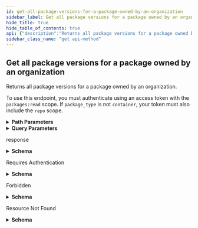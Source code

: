 ```yaml
---
id: get-all-package-versions-for-a-package-owned-by-an-organization
sidebar_label: Get all package versions for a package owned by an organization
hide_title: true
hide_table_of_contents: true
api: {"description":"Returns all package versions for a package owned by an organization.\n\nTo use this endpoint, you must authenticate using an access token with the `packages:read` scope.\nIf `package_type` is not `container`, your token must also include the `repo` scope.","externalDocs":{"description":"API method documentation","url":"https://docs.github.com/rest/reference/packages#get-all-package-versions-for-a-package-owned-by-the-authenticated-user"},"operationId":"packages/get-all-package-versions-for-package-owned-by-org","parameters":[{"description":"The type of supported package. Can be one of `npm`, `maven`, `rubygems`, `nuget`, `docker`, or `container`. For Docker images that use the package namespace `https://ghcr.io/owner/package-name`, use `container`.","in":"path","name":"package_type","required":true,"schema":{"enum":["npm","maven","rubygems","docker","nuget","container"],"type":"string"}},{"description":"The name of the package.","in":"path","name":"package_name","required":true,"schema":{"type":"string"}},{"in":"path","name":"org","required":true,"schema":{"type":"string"}},{"description":"Page number of the results to fetch.","in":"query","name":"page","schema":{"default":1,"type":"integer"}},{"description":"Results per page (max 100).","in":"query","name":"per_page","schema":{"default":30,"type":"integer"}},{"description":"The state of the package, either active or deleted.","in":"query","name":"state","required":false,"schema":{"default":"active","enum":["active","deleted"],"type":"string"}}],"responses":{"200":{"content":{"application/json":{"examples":{"default":{"value":[{"created_at":"2019-11-05T22:49:04.000Z","html_url":"https://github.com/octo-org/hello-world-npm/packages/43752?version=1.0.4","id":245301,"metadata":{"package_type":"npm"},"name":"1.0.4","package_html_url":"https://github.com/octo-org/hello-world-npm/packages/43752","updated_at":"2019-11-05T22:49:04.000Z","url":"https://api.github.com/orgs/octo-org/packages/npm/hello-world-npm/versions/245301"},{"created_at":"2019-10-29T15:42:11.000Z","html_url":"https://github.com/octo-org/hello-world-npm/packages/43752?version=1.0.3","id":209672,"metadata":{"package_type":"npm"},"name":"1.0.3","package_html_url":"https://github.com/octo-org/hello-world-npm/packages/43752","updated_at":"2019-10-29T15:42:12.000Z","url":"https://api.github.com/orgs/octo-org/packages/npm/hello-world-npm/versions/209672"}]}},"schema":{"items":{"description":"A version of a software package","properties":{"created_at":{"example":"2011-04-10T20:09:31.000Z","format":"date-time","type":"string"},"deleted_at":{"example":"2014-03-03T18:58:10.000Z","format":"date-time","type":"string"},"description":{"type":"string"},"html_url":{"example":"https://github.com/orgs/github/packages/container/super-linter/786068","type":"string"},"id":{"description":"Unique identifier of the package version.","example":1,"type":"integer"},"license":{"example":"MIT","type":"string"},"metadata":{"properties":{"container":{"properties":{"tags":{"items":{},"type":"array"}},"required":["tags"],"title":"Container Metadata","type":"object"},"docker":{"properties":{"tag":{"items":{},"type":"array"}},"required":["tags"],"title":"Docker Metadata","type":"object"},"package_type":{"enum":["npm","maven","rubygems","docker","nuget","container"],"example":"docker","type":"string"}},"required":["package_type"],"title":"Package Version Metadata","type":"object"},"name":{"description":"The name of the package version.","example":"latest","type":"string"},"package_html_url":{"example":"https://github.com/orgs/github/packages/container/package/super-linter","type":"string"},"updated_at":{"example":"2014-03-03T18:58:10.000Z","format":"date-time","type":"string"},"url":{"example":"https://api.github.com/orgs/github/packages/container/super-linter/versions/786068","type":"string"}},"required":["id","name","url","package_html_url","created_at","updated_at"],"title":"Package Version","type":"object"},"type":"array"}}},"description":"response"},"401":{"content":{"application/json":{"schema":{"description":"Basic Error","properties":{"documentation_url":{"type":"string"},"message":{"type":"string"}},"title":"Basic Error","type":"object"}}},"description":"Requires Authentication"},"403":{"content":{"application/json":{"schema":{"description":"Basic Error","properties":{"documentation_url":{"type":"string"},"message":{"type":"string"}},"title":"Basic Error","type":"object"}}},"description":"Forbidden"},"404":{"content":{"application/json":{"schema":{"description":"Basic Error","properties":{"documentation_url":{"type":"string"},"message":{"type":"string"}},"title":"Basic Error","type":"object"}}},"description":"Resource Not Found"}},"tags":["packages"],"x-github":{"category":"packages","enabledForGitHubApps":false,"githubCloudOnly":false,"previews":[],"subcategory":null},"method":"get","path":"/orgs/{org}/packages/{package_type}/{package_name}/versions","servers":[{"url":"https://api.github.com"}],"info":{"contact":{"name":"Support","url":"https://support.github.com/contact"},"description":"GitHub's v3 REST API.","license":{"name":"MIT","url":"https://spdx.org/licenses/MIT"},"termsOfService":"https://docs.github.com/articles/github-terms-of-service","title":"GitHub v3 REST API","version":"1.1.4","x-apisguru-categories":["collaboration","developer_tools"],"x-logo":{"url":"https://twitter.com/github/profile_image?size=original"},"x-origin":[{"format":"openapi","url":"https://raw.githubusercontent.com/github/rest-api-description/main/descriptions/api.github.com/api.github.com.json","version":"3.0"}],"x-providerName":"github.com"},"postman":{"name":"Get all package versions for a package owned by an organization","description":{"content":"Returns all package versions for a package owned by an organization.\n\nTo use this endpoint, you must authenticate using an access token with the `packages:read` scope.\nIf `package_type` is not `container`, your token must also include the `repo` scope.","type":"text/plain"},"url":{"path":["orgs",":org","packages",":package_type",":package_name","versions"],"host":["{{baseUrl}}"],"query":[{"disabled":false,"description":{"content":"Page number of the results to fetch.","type":"text/plain"},"key":"page","value":""},{"disabled":false,"description":{"content":"Results per page (max 100).","type":"text/plain"},"key":"per_page","value":""},{"disabled":false,"description":{"content":"The state of the package, either active or deleted.","type":"text/plain"},"key":"state","value":""}],"variable":[{"disabled":false,"description":{"content":"(Required) The type of supported package. Can be one of `npm`, `maven`, `rubygems`, `nuget`, `docker`, or `container`. For Docker images that use the package namespace `https://ghcr.io/owner/package-name`, use `container`.","type":"text/plain"},"type":"any","value":"","key":"package_type"},{"disabled":false,"description":{"content":"(Required) The name of the package.","type":"text/plain"},"type":"any","value":"","key":"package_name"},{"disabled":false,"description":{"content":"(Required) ","type":"text/plain"},"type":"any","value":"","key":"org"}]},"header":[{"key":"Accept","value":"application/json"}],"method":"GET"}}
sidebar_class_name: "get api-method"
---
```



## Get all package versions for a package owned by an organization



Returns all package versions for a package owned by an organization.

To use this endpoint, you must authenticate using an access token with the `packages:read` scope.
If `package_type` is not `container`, your token must also include the `repo` scope.

<details style={{"marginBottom":"1rem"}}><summary style={{}}><strong>Path Parameters</strong></summary><div><ul><ParamsItem className={"paramsItem"} param={{"description":"The type of supported package. Can be one of `npm`, `maven`, `rubygems`, `nuget`, `docker`, or `container`. For Docker images that use the package namespace `https://ghcr.io/owner/package-name`, use `container`.","in":"path","name":"package_type","required":true,"schema":{"enum":["npm","maven","rubygems","docker","nuget","container"],"type":"string"}}}></ParamsItem><ParamsItem className={"paramsItem"} param={{"description":"The name of the package.","in":"path","name":"package_name","required":true,"schema":{"type":"string"}}}></ParamsItem><ParamsItem className={"paramsItem"} param={{"in":"path","name":"org","required":true,"schema":{"type":"string"}}}></ParamsItem></ul></div></details><details style={{"marginBottom":"1rem"}}><summary style={{}}><strong>Query Parameters</strong></summary><div><ul><ParamsItem className={"paramsItem"} param={{"description":"Page number of the results to fetch.","in":"query","name":"page","schema":{"default":1,"type":"integer"}}}></ParamsItem><ParamsItem className={"paramsItem"} param={{"description":"Results per page (max 100).","in":"query","name":"per_page","schema":{"default":30,"type":"integer"}}}></ParamsItem><ParamsItem className={"paramsItem"} param={{"description":"The state of the package, either active or deleted.","in":"query","name":"state","required":false,"schema":{"default":"active","enum":["active","deleted"],"type":"string"}}}></ParamsItem></ul></div></details><div><ApiTabs><TabItem label={"200"} value={"200"}><div>

response

</div><div><details style={{}}><summary style={{"textAlign":"left"}}><strong>Schema</strong></summary><div style={{"textAlign":"left","marginLeft":"1rem"}}></div><ul style={{"marginLeft":"1rem"}}><li><div><ul><SchemaItem collapsible={false} name={"created_at"} required={true} schemaDescription={undefined} schemaName={"date-time"} qualifierMessage={undefined}></SchemaItem><SchemaItem collapsible={false} name={"deleted_at"} required={false} schemaDescription={undefined} schemaName={"date-time"} qualifierMessage={undefined}></SchemaItem><SchemaItem collapsible={false} name={"description"} required={false} schemaDescription={undefined} schemaName={"string"} qualifierMessage={undefined}></SchemaItem><SchemaItem collapsible={false} name={"html_url"} required={false} schemaDescription={undefined} schemaName={"string"} qualifierMessage={undefined}></SchemaItem><SchemaItem collapsible={false} name={"id"} required={true} schemaDescription={"Unique identifier of the package version."} schemaName={"integer"} qualifierMessage={undefined}></SchemaItem><SchemaItem collapsible={false} name={"license"} required={false} schemaDescription={undefined} schemaName={"string"} qualifierMessage={undefined}></SchemaItem><SchemaItem collapsible={true} className={"schemaItem"}><details style={{}}><summary style={{}}><strong>metadata</strong><span style={{"opacity":"0.6"}}> object</span></summary><div style={{"marginLeft":"1rem"}}><ul><SchemaItem collapsible={true} className={"schemaItem"}><details style={{}}><summary style={{}}><strong>container</strong><span style={{"opacity":"0.6"}}> object</span></summary><div style={{"marginLeft":"1rem"}}><ul><SchemaItem collapsible={false} name={"tags"} required={true} schemaDescription={undefined} schemaName={"undefined[]"} qualifierMessage={undefined}></SchemaItem></ul></div></details></SchemaItem><SchemaItem collapsible={true} className={"schemaItem"}><details style={{}}><summary style={{}}><strong>docker</strong><span style={{"opacity":"0.6"}}> object</span></summary><div style={{"marginLeft":"1rem"}}><ul><SchemaItem collapsible={false} name={"tag"} required={false} schemaDescription={undefined} schemaName={"undefined[]"} qualifierMessage={undefined}></SchemaItem></ul></div></details></SchemaItem><SchemaItem collapsible={false} name={"package_type"} required={true} schemaDescription={undefined} schemaName={"string"} qualifierMessage={"**Possible values:** [`npm`, `maven`, `rubygems`, `docker`, `nuget`, `container`]"}></SchemaItem></ul></div></details></SchemaItem><SchemaItem collapsible={false} name={"name"} required={true} schemaDescription={"The name of the package version."} schemaName={"string"} qualifierMessage={undefined}></SchemaItem><SchemaItem collapsible={false} name={"package_html_url"} required={true} schemaDescription={undefined} schemaName={"string"} qualifierMessage={undefined}></SchemaItem><SchemaItem collapsible={false} name={"updated_at"} required={true} schemaDescription={undefined} schemaName={"date-time"} qualifierMessage={undefined}></SchemaItem><SchemaItem collapsible={false} name={"url"} required={true} schemaDescription={undefined} schemaName={"string"} qualifierMessage={undefined}></SchemaItem></ul></div></li></ul></details></div></TabItem><TabItem label={"401"} value={"401"}><div>

Requires Authentication

</div><div><details style={{}}><summary style={{"textAlign":"left"}}><strong>Schema</strong></summary><div style={{"textAlign":"left","marginLeft":"1rem"}}></div><ul style={{"marginLeft":"1rem"}}><SchemaItem collapsible={false} name={"documentation_url"} required={false} schemaDescription={undefined} schemaName={"string"} qualifierMessage={undefined}></SchemaItem><SchemaItem collapsible={false} name={"message"} required={false} schemaDescription={undefined} schemaName={"string"} qualifierMessage={undefined}></SchemaItem></ul></details></div></TabItem><TabItem label={"403"} value={"403"}><div>

Forbidden

</div><div><details style={{}}><summary style={{"textAlign":"left"}}><strong>Schema</strong></summary><div style={{"textAlign":"left","marginLeft":"1rem"}}></div><ul style={{"marginLeft":"1rem"}}><SchemaItem collapsible={false} name={"documentation_url"} required={false} schemaDescription={undefined} schemaName={"string"} qualifierMessage={undefined}></SchemaItem><SchemaItem collapsible={false} name={"message"} required={false} schemaDescription={undefined} schemaName={"string"} qualifierMessage={undefined}></SchemaItem></ul></details></div></TabItem><TabItem label={"404"} value={"404"}><div>

Resource Not Found

</div><div><details style={{}}><summary style={{"textAlign":"left"}}><strong>Schema</strong></summary><div style={{"textAlign":"left","marginLeft":"1rem"}}></div><ul style={{"marginLeft":"1rem"}}><SchemaItem collapsible={false} name={"documentation_url"} required={false} schemaDescription={undefined} schemaName={"string"} qualifierMessage={undefined}></SchemaItem><SchemaItem collapsible={false} name={"message"} required={false} schemaDescription={undefined} schemaName={"string"} qualifierMessage={undefined}></SchemaItem></ul></details></div></TabItem></ApiTabs></div>
      